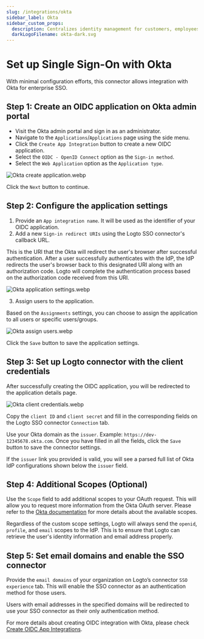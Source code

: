 ```yaml
---
slug: /integrations/okta
sidebar_label: Okta
sidebar_custom_props:
  description: Centralizes identity management for customers, employees, and partners.
  darkLogoFilename: okta-dark.svg
---
```



# Set up Single Sign-On with Okta

With minimal configuration efforts, this connector allows integration with Okta for enterprise SSO.

<GuideTip />

## Step 1: Create an OIDC application on Okta admin portal

- Visit the Okta admin portal and sign in as an administrator.
- Navigate to the `Applications`/`Applications` page using the side menu.
- Click the `Create App Integration` button to create a new OIDC application.
- Select the `OIDC - OpenID Connect` option as the `Sign-in method`.
- Select the `Web Application` option as the `Application type`.

![Okta create application.webp](./assets/okta_create_application.webp)

Click the `Next` button to continue.

## Step 2: Configure the application settings

1. Provide an `App integration name`. It will be used as the identifier of your OIDC application.
2. Add a new `Sign-in redirect URIs` using the Logto SSO connector's callback URL.

This is the URI that the Okta will redirect the user's browser after successful authentication. After a user successfully authenticates with the IdP, the IdP redirects the user's browser back to this designated URI along with an authorization code. Logto will complete the authentication process based on the authorization code received from this URI.

![Okta application settings.webp](./assets/okta_application_settings.webp)

3. Assign users to the application.

Based on the `Assignments` settings, you can choose to assign the application to all users or specific users/groups.

![Okta assign users.webp](./assets/okta_assign_users.webp)

Click the `Save` button to save the application settings.

## Step 3: Set up Logto connector with the client credentials

After successfully creating the OIDC application, you will be redirected to the application details page.

![Okta client credentials.webp](./assets/okta_client_credentials.webp)

Copy the `client ID` and `client secret` and fill in the corresponding fields on the Logto SSO connector `Connection` tab.

Use your Okta domain as the `issuer`. Example: `https://dev-12345678.okta.com`. Once you have filled in all the fields, click the `Save` button to save the connector settings.

If the `issuer` link you provided is valid, you will see a parsed full list of Okta IdP configurations shown below the `issuer` field.

## Step 4: Additional Scopes (Optional)

Use the `Scope` field to add additional scopes to your OAuth request. This will allow you to request more information from the Okta OAuth server. Please refer to the [Okta documentation](https://developer.okta.com/docs/reference/api/oidc/#scopes) for more details about the available scopes.

Regardless of the custom scope settings, Logto will always send the `openid`, `profile`, and `email` scopes to the IdP. This is to ensure that Logto can retrieve the user's identity information and email address properly.

## Step 5: Set email domains and enable the SSO connector

Provide the `email domains` of your organization on Logto’s connector `SSO experience` tab. This will enable the SSO connector as an authentication method for those users.

Users with email addresses in the specified domains will be redirected to use your SSO connector as their only authentication method.

For more details about creating OIDC integration with Okta, please check [Create OIDC App Integrations](https://help.okta.com/oie/en-us/content/topics/apps/apps_app_integration_wizard_oidc.htm).
